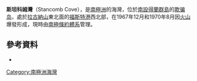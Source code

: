 {{Onesource|time=2020-03-06T11:32:16+00:00}} 
{{coord|62|56|S|60|41|W|display=title}}

'''斯坦科姆灣'''（Stancomb Cove），是[[南極洲|南極洲]]的海灣，位於[[南設得蘭群島|南設得蘭群島]]的[[欺骗岛|欺骗岛]]，處於[[拉古納山|拉古納山]]東北面的[[福斯特港|福斯特港]]西北部，在1967年12月和1970年8月因[[火山|火山]]爆發形成，現時由[[南極條約體系|南極條約體系]]管理。

==參考資料==
*{{usgs-gazetteer}}

{{Antarctica-geo-stub}}
[[Category:南極洲海灣|Category:南極洲海灣]]